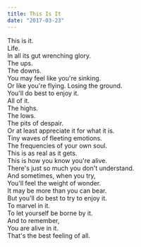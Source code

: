 ```yaml
---
title: This Is It
date: "2017-03-23"
---
```


This is it.  
Life.  
In all its gut wrenching glory.  
The ups.  
The downs.  
You may feel like you're sinking.  
Or like you're flying. Losing the ground.  
You'll do best to enjoy it.  
All of it.  
The highs.  
The lows.  
The pits of despair.  
Or at least appreciate it for what it is.  
Tiny waves of fleeting emotions.  
The frequencies of your own soul.  
This is as real as it gets.  
This is how you know you're alive.  
There's just so much you don't understand.  
And sometimes, when you try,  
You'll feel the weight of wonder.  
It may be more than you can bear.  
But you'll do best to try to enjoy it.  
To marvel in it.  
To let yourself be borne by it.  
And to remember,  
You are alive in it.  
That's the best feeling of all.  